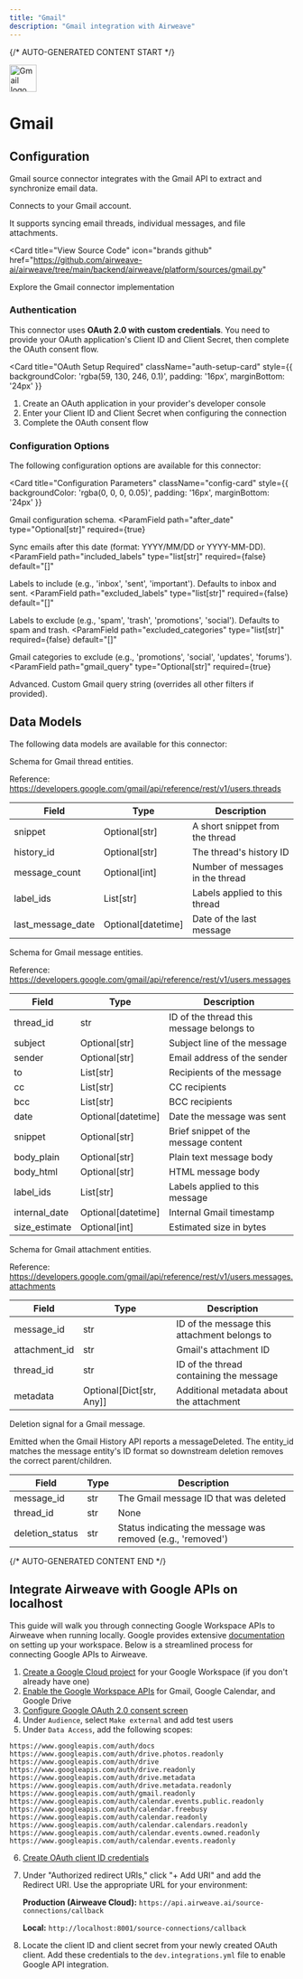 ```yaml
---
title: "Gmail"
description: "Gmail integration with Airweave"
---
```


{/* AUTO-GENERATED CONTENT START */}



<div className="connector-header" style={{ display: 'flex', alignItems: 'center', gap: '12px', marginBottom: '24px' }}>
  <img src="icon.svg" alt="Gmail logo" width="48" height="48" className="connector-icon" />
  <h1 style={{ margin: 0 }}>Gmail</h1>
</div>

## Configuration

Gmail source connector integrates with the Gmail API to extract and synchronize email data.

Connects to your Gmail account.

It supports syncing email threads, individual messages, and file attachments.

<Card
  title="View Source Code"
  icon="brands github"
  href="https://github.com/airweave-ai/airweave/tree/main/backend/airweave/platform/sources/gmail.py"
>
  Explore the Gmail connector implementation
</Card>

### Authentication

This connector uses **OAuth 2.0 with custom credentials**. You need to provide your OAuth application's Client ID and Client Secret, then complete the OAuth consent flow.

<Card
  title="OAuth Setup Required"
  className="auth-setup-card"
  style={{ backgroundColor: 'rgba(59, 130, 246, 0.1)', padding: '16px', marginBottom: '24px' }}
>

1. Create an OAuth application in your provider's developer console
2. Enter your Client ID and Client Secret when configuring the connection
3. Complete the OAuth consent flow

</Card>

### Configuration Options

The following configuration options are available for this connector:

<Card
  title="Configuration Parameters"
  className="config-card"
  style={{ backgroundColor: 'rgba(0, 0, 0, 0.05)', padding: '16px', marginBottom: '24px' }}
>

Gmail configuration schema.
<ParamField
  path="after_date"
  type="Optional[str]"
  required={true}
>
  Sync emails after this date (format: YYYY/MM/DD or YYYY-MM-DD).
</ParamField>
<ParamField
  path="included_labels"
  type="list[str]"
  required={false}
  default="[]"
>
  Labels to include (e.g., 'inbox', 'sent', 'important'). Defaults to inbox and sent.
</ParamField>
<ParamField
  path="excluded_labels"
  type="list[str]"
  required={false}
  default="[]"
>
  Labels to exclude (e.g., 'spam', 'trash', 'promotions', 'social'). Defaults to spam and trash.
</ParamField>
<ParamField
  path="excluded_categories"
  type="list[str]"
  required={false}
  default="[]"
>
  Gmail categories to exclude (e.g., 'promotions', 'social', 'updates', 'forums').
</ParamField>
<ParamField
  path="gmail_query"
  type="Optional[str]"
  required={true}
>
  Advanced. Custom Gmail query string (overrides all other filters if provided).
</ParamField>
</Card>

## Data Models

The following data models are available for this connector:

<Accordion title="GmailThreadEntity">

Schema for Gmail thread entities.

Reference: https://developers.google.com/gmail/api/reference/rest/v1/users.threads

| Field | Type | Description |
|-------|------|-------------|
| snippet | Optional[str] | A short snippet from the thread |
| history_id | Optional[str] | The thread's history ID |
| message_count | Optional[int] | Number of messages in the thread |
| label_ids | List[str] | Labels applied to this thread |
| last_message_date | Optional[datetime] | Date of the last message |

</Accordion>
<Accordion title="GmailMessageEntity">

Schema for Gmail message entities.

Reference: https://developers.google.com/gmail/api/reference/rest/v1/users.messages

| Field | Type | Description |
|-------|------|-------------|
| thread_id | str | ID of the thread this message belongs to |
| subject | Optional[str] | Subject line of the message |
| sender | Optional[str] | Email address of the sender |
| to | List[str] | Recipients of the message |
| cc | List[str] | CC recipients |
| bcc | List[str] | BCC recipients |
| date | Optional[datetime] | Date the message was sent |
| snippet | Optional[str] | Brief snippet of the message content |
| body_plain | Optional[str] | Plain text message body |
| body_html | Optional[str] | HTML message body |
| label_ids | List[str] | Labels applied to this message |
| internal_date | Optional[datetime] | Internal Gmail timestamp |
| size_estimate | Optional[int] | Estimated size in bytes |

</Accordion>
<Accordion title="GmailAttachmentEntity">

Schema for Gmail attachment entities.

Reference: https://developers.google.com/gmail/api/reference/rest/v1/users.messages.attachments

| Field | Type | Description |
|-------|------|-------------|
| message_id | str | ID of the message this attachment belongs to |
| attachment_id | str | Gmail's attachment ID |
| thread_id | str | ID of the thread containing the message |
| metadata | Optional[Dict[str, Any]] | Additional metadata about the attachment |

</Accordion>
<Accordion title="GmailMessageDeletionEntity">

Deletion signal for a Gmail message.

Emitted when the Gmail History API reports a messageDeleted. The entity_id matches the
message entity's ID format so downstream deletion removes the correct parent/children.

| Field | Type | Description |
|-------|------|-------------|
| message_id | str | The Gmail message ID that was deleted |
| thread_id | str | None | Thread ID (optional if not provided by change record) |
| deletion_status | str | Status indicating the message was removed (e.g., 'removed') |

</Accordion>




{/* AUTO-GENERATED CONTENT END */}

## Integrate Airweave with Google APIs on localhost

This guide will walk you through connecting Google Workspace APIs to Airweave when running locally.
Google provides extensive [documentation](https://developers.google.com/workspace/guides/get-started) on setting up your workspace.
Below is a streamlined process for connecting Google APIs to Airweave.

1. [Create a Google Cloud project](https://developers.google.com/workspace/guides/create-project) for your Google Workspace (if you don't already have one)
2. [Enable the Google Workspace APIs](https://developers.google.com/workspace/guides/enable-apis) for Gmail, Google Calendar, and Google Drive
3. [Configure Google OAuth 2.0 consent screen](https://developers.google.com/workspace/guides/configure-oauth-consent)
4. Under `Audience`, select `Make external` and add test users
5. Under `Data Access`, add the following scopes:

```
https://www.googleapis.com/auth/docs
https://www.googleapis.com/auth/drive.photos.readonly
https://www.googleapis.com/auth/drive
https://www.googleapis.com/auth/drive.readonly
https://www.googleapis.com/auth/drive.metadata
https://www.googleapis.com/auth/drive.metadata.readonly
https://www.googleapis.com/auth/gmail.readonly
https://www.googleapis.com/auth/calendar.events.public.readonly
https://www.googleapis.com/auth/calendar.freebusy
https://www.googleapis.com/auth/calendar.readonly
https://www.googleapis.com/auth/calendar.calendars.readonly
https://www.googleapis.com/auth/calendar.events.owned.readonly
https://www.googleapis.com/auth/calendar.events.readonly
```
6. [Create OAuth client ID credentials](https://developers.google.com/workspace/guides/create-credentials#oauth-client-id)
7. Under "Authorized redirect URIs," click "+ Add URI" and add the Redirect URI. Use the appropriate URL for your environment:

    **Production (Airweave Cloud):**
        ```
        https://api.airweave.ai/source-connections/callback
        ```

    **Local:**
        ```
        http://localhost:8001/source-connections/callback
        ```

8. Locate the client ID and client secret from your newly created OAuth client. Add these credentials to the `dev.integrations.yml` file to enable Google API integration.
